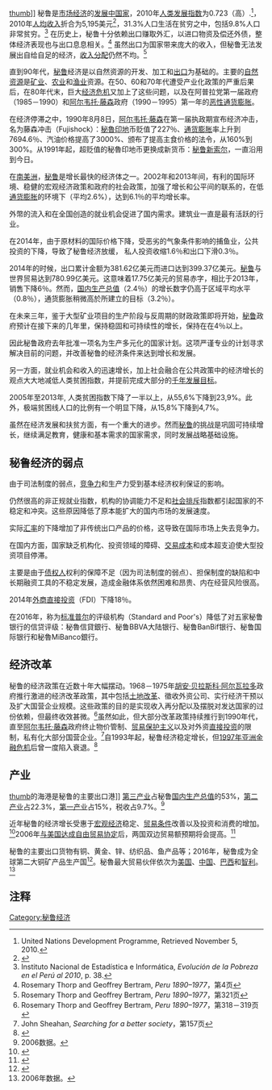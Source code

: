 [[图像:Un_sol_de_1889.JPG|thumb]]]]
秘鲁是[[市场经济|市场经济]]的[[发展中国家|发展中国家]]，2010年[[人类发展指数|人类发展指数]]为0.723（高）.<ref>United Nations Development Programme, {{PDFlink|[http://www.undp.org/publications/hdr2010/en/HDR_2010_EN_Table1.pdf ''Human Development Report 2010'']}}Retrieved November 5, 2010.</ref>，2010年[[人均收入|人均收入]]折合为5,195美元<ref name=imf2>{{cite web|url=http://www.imf.org/external/pubs/ft/weo/2011/02/weodata/weorept.aspx?pr.x=36&pr.y=1&sy=2011&ey=2016&scsm=1&ssd=1&sort=country&ds=.&br=1&c=293&s=NGDPD%2CNGDPDPC%2CPPPGDP%2CPPPPC&grp=0&a=|title=Peru|publisher=International Monetary Fund|accessdate=May 6, 2011|archive-date=2014-08-21|archive-url=https://web.archive.org/web/20140821053128/http://www.imf.org/external/pubs/ft/weo/2011/02/weodata/weorept.aspx?pr.x=36&pr.y=1&sy=2011&ey=2016&scsm=1&ssd=1&sort=country&ds=.&br=1&c=293&s=NGDPD%2CNGDPDPC%2CPPPGDP%2CPPPPC&grp=0&a=|dead-url=no}}</ref>，31.3%人口生活在贫穷之中，包括9.8%人口非常贫穷。<ref>Instituto Nacional de Estadística e Informática, ''Evolución de la Pobreza en el Perú al 2010'', p. 38.</ref> 在历史上，秘鲁十分依赖出口赚取外汇，以进口物资及偿还外债，整体经济表现也与出口息息相关。<ref>Rosemary Thorp and Geoffrey Bertram, ''Peru 1890–1977''，第4页</ref> 虽然出口为国家带来庞大的收入，但秘鲁无法发展出自给自足的经济，[[收入分配|收入分配]]仍然不均。<ref>Rosemary Thorp and Geoffrey Bertram, ''Peru 1890–1977''，第321页</ref>

直到90年代，[[秘鲁|秘鲁]]经济是以自然资源的开发、加工和[[出口|出口]]为基础的。主要的[[自然资源|自然资源]]是[[矿业|矿业]]、[[农业|农业]]和[[渔业|渔业]]资源。在50、60和70年代遭受产业化政策的严重后果后，在80年代末，巨大[[经济危机|经济危机]]又加上了这些问题，以及在阿普拉党第一届政府（1985－1990）和[[阿尔韦托·藤森|阿尔韦托·藤森]]政府（1990－1995）第一年的[[恶性通货膨胀|恶性通货膨胀]]。

在经济停滞之中，1990年8月8日，[[阿尔韦托·藤森|阿尔韦托·藤森]]在第一届执政期宣布经济冲击，名为藤森冲击（Fujishock）：[[秘魯印地|秘魯印地]]币贬值了227％、[[通货膨胀|通货膨胀]]率上升到7694.6％、汽油价格提高了3000%、颁布了提高主食价格的法令，从160%到300%。从1991年起，超贬值的秘魯印地币更换成新货币：[[秘鲁新索尔|秘鲁新索尔]]，一直沿用到今日。

在[[南美洲|南美洲]]，[[秘鲁|秘鲁]]是增长最快的经济体之一。2002年和2013年间，有利的国际环境、稳健的宏观经济政策和政府的社会政策，加强了增长和公平间的联系的，在低[[通货膨胀|通货膨胀]]的环境下（平均2.6%），达到6.1％的平均增长率。

外幣的流入和在全国创造的就业机会促进了国内需求。建筑业一直是最有活跃的行业。

在2014年，由于原材料的国际价格下降，受恶劣的气象条件影响的捕鱼业，公共投资的下降，导致了秘鲁经济放缓， 私人投资收缩1.6％和出口下滑0.3％。

2014年的时候，出口累计金额为381.62亿美元而进口达到399.37亿美元。[[秘鲁|秘鲁]]与世界贸易达到780.99亿美元。这意味着17.75亿美元的贸易赤字，相比于2013年，销售下降6％。然而，[[国内生产总值|国内生产总值]]（2.4％）的增长数字仍高于区域平均水平（0.8％），通货膨胀稍微高於{{le|秘魯中央儲備銀行|Central Reserve Bank of Peru}}所建立的目标（3.2％）。

在未来三年，鉴于大型矿业项目的生产阶段与反周期的财政政策即将开始，[[秘鲁|秘鲁]]政府预计在接下来的几年里，保持稳固和可持续性的增长，保持在在4％以上。

因此秘鲁政府去年批准一项名为生产多元化的国家计划。这项严谨专业的计划寻求解决目前的问题，并改善秘鲁的经济条件来达到增长和发展。

另一方面，就业机会和收入的迅速增长，加上社会融合在公共政策中的经济增长的观点大大地减低人类贫困指数，并提前完成大部分的[[千年发展目标|千年发展目标]]。

2005年至2013年, 人类贫困指数下降了一半以上，从55,6%下降到23,9%。此外，极端贫困线人口的比例有一个明显下降，从15,8%下降到4,7%。

虽然在经济发展和扶贫方面，有一个重大的进步。然而[[秘鲁|秘鲁]]的挑战是巩固可持续增长，继续满足教育，健康和基本需求的国家需求，同时发展战略基础设施。

==秘鲁经济的弱点==

由于司法制度的弱点，[[竞争力|竞争力]]和生产力受到基本经济权利保证的影响。

仍然很高的非正规就业指数，机构的协调能力不足和[[社会排斥|社会排斥]]指数都引起国家的不稳定和冲突。这些原因降低了原本能扩大的国内市场的发展速度。

实际[[汇率|汇率]]的下降增加了非传统出口产品的价格，这导致在国际市场上失去竞争力。

在国内方面，国家缺乏机构化、投资领域的障碍、[[交易成本|交易成本]]和成本超支迫使大型投资项目停滞。

主要是由于[[债权人|债权人]]权利的保障不足（因为司法制度的弱点）、担保制度的缺陷和中长期融资工具的不稳定发展，造成金融体系依然困难和昂贵、内在经营风险很高。

2014年[[外商直接投资|外商直接投资]]（FDI）下降18％。

在2016年，称为[[标准普尔|标准普尔]]的评级机构（Standard and Poor's）降低了对五家秘鲁银行的信贷评级：秘魯信貸銀行、秘鲁BBVA大陆银行、秘鲁BanBif银行、秘鲁国际银行和秘魯MiBanco銀行。 

==经济改革==
秘鲁的经济政策在近数十年大幅摆动。1968－1975年[[胡安·贝拉斯科·阿尔瓦拉多|胡安·贝拉斯科·阿尔瓦拉多]]政府推行激进的经济改革政策，其中包括[[土地改革|土地改革]]、徵收外资公司、实行经济干预以及扩大国营企业规模。这些政策的目的是实现收入再分配以及摆脱对发达国家的过份依赖，但最终收效甚微。<ref>Rosemary Thorp and Geoffrey Bertram, ''Peru 1890–1977''，第318－319页</ref>虽然如此，但大部分改革政策持续推行到1990年代，直至[[阿尔韦托·藤森|阿尔韦托·藤森]]政府终止物价管制、[[贸易保护主义|贸易保护主义]]以及对外资[[直接投资|直接投资]]的限制，私有化大部分国营企业。<ref>John Sheahan, ''Searching for a better society''，第157页</ref>自1993年起，秘鲁经济稳定增长，但[[亚洲金融危机|1997年亚洲金融危机]]后曾一度陷入衰退。<ref>{{cite web|publisher=秘鲁中央储备银行 |url=http://www.bcrp.gob.pe/bcr/dmdocuments/Estadistica/Cuadros/Anuales/ACuadro_06.xls |title=Producto bruto interno por sectores productivos 1951–2006 |accessdate=2007-05-15 |deadurl=yes |archiveurl=https://web.archive.org/web/20070320054424/http://www.bcrp.gob.pe/bcr/dmdocuments/Estadistica/Cuadros/Anuales/ACuadro_06.xls |archivedate=2007-03-20 }}</ref>

==产业==
[[图像:Callao.jpg|thumb]]的海港是秘鲁的主要出口港]]
[[第三产业|第三产业]]占秘鲁[[国内生产总值|国内生产总值]]的53%，[[第二产业|第二产业]]占22.3%，[[第一产业|第一产业]]占15%，税收占9.7%。<ref>2006数据。{{cite web|publisher=秘鲁中央储备银行 |url=http://www.bcrp.gob.pe/bcr/Memoria-Anual/Memoria-2006.html |title=《Memoria 2006》第204页 |accessdate=2007-06-25 |deadurl=yes |archiveurl=https://web.archive.org/web/20081217150526/http://www.bcrp.gob.pe/bcr/Memoria-Anual/Memoria-2006.html |archivedate=2008-12-17 }}</ref>

近年秘鲁的经济增长受惠于[[宏观经济|宏观经济]]稳定、[[贸易条件|贸易条件]]改善以及投资和消费的增加。<ref>{{cite web|publisher=秘鲁中央储备银行 |url=http://www.bcrp.gob.pe/bcr/Memoria-Anual/Memoria-2006.html |title=《Memoria 2006》第15及203页 |accessdate=2007-06-25 |deadurl=yes |archiveurl=https://web.archive.org/web/20081217150526/http://www.bcrp.gob.pe/bcr/Memoria-Anual/Memoria-2006.html |archivedate=2008-12-17 }}</ref>2006年[[秘鲁-美国自由贸易协定|与美国达成自由贸易协定]]后，两国双边贸易额预期将会提高。<ref>{{cite web|publisher=Office of the U.S. Trade Representative|url=http://ustr.gov/Document_Library/Press_Releases/2006/April/United_States_Peru_Sign_Trade_Promotion_Agreement.html|title=United States and Peru Sign Trade Promotion Agreement|date=2006年4月4日|accessdate=2007-05-15|archive-date=2009-05-06|archive-url=https://web.archive.org/web/20090506201318/http://ustr.gov/Document_Library/Press_Releases/2006/April/United_States_Peru_Sign_Trade_Promotion_Agreement.html|dead-url=no}}</ref>

秘鲁的主要出口货物有铜、黄金、锌、纺织品、鱼产品等；2016年，秘鲁成为全球第二大铜矿产品生产国<ref>{{cite news |title=秘鲁成为世界第二大铜矿产品生产国 |url=http://www.mofcom.gov.cn/article/i/jyjl/l/201703/20170302530031.shtml |accessdate=2020-04-24 |archive-date=2020-04-26 |archive-url=https://web.archive.org/web/20200426020226/http://www.mofcom.gov.cn/article/i/jyjl/l/201703/20170302530031.shtml |dead-url=no }}</ref>。秘魯最大贸易伙伴依次为[[美国|美国]]、[[中国|中国]]、[[巴西|巴西]]和[[智利|智利]]。<ref>2006年数据。{{cite web|publisher=秘鲁中央储备银行 |url=http://www.bcrp.gob.pe/bcr/Memoria-Anual/Memoria-2006.html |title=《Memoria 2006》第60页 |accessdate=2007-07-31 |deadurl=yes |archiveurl=https://web.archive.org/web/20081217150526/http://www.bcrp.gob.pe/bcr/Memoria-Anual/Memoria-2006.html |archivedate=2008-12-17 }}</ref>

==注释==
{{reflist|2}}

{{美洲题目|经济}}

[[Category:秘鲁经济|Category:秘鲁经济]]